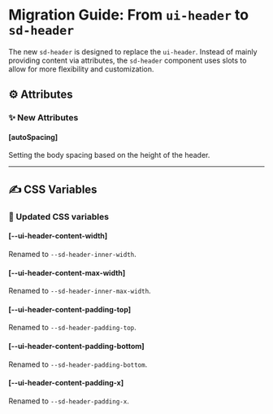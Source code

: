 # Migration Guide: From `ui-header` to `sd-header`

The new `sd-header` is designed to replace the `ui-header`. Instead of mainly providing content via attributes, the `sd-header` component uses slots to allow for more flexibility and customization.

## ⚙️ Attributes

### ✨ New Attributes

#### [autoSpacing]

Setting the body spacing based on the height of the header.

<hr />

## ✍️ CSS Variables

### 🔀 Updated CSS variables

#### [--ui-header-content-width]

Renamed to `--sd-header-inner-width`.

#### [--ui-header-content-max-width]

Renamed to `--sd-header-inner-max-width`.

#### [--ui-header-content-padding-top]

Renamed to `--sd-header-padding-top`.

#### [--ui-header-content-padding-bottom]

Renamed to `--sd-header-padding-bottom`.

#### [--ui-header-content-padding-x]

Renamed to `--sd-header-padding-x`.
